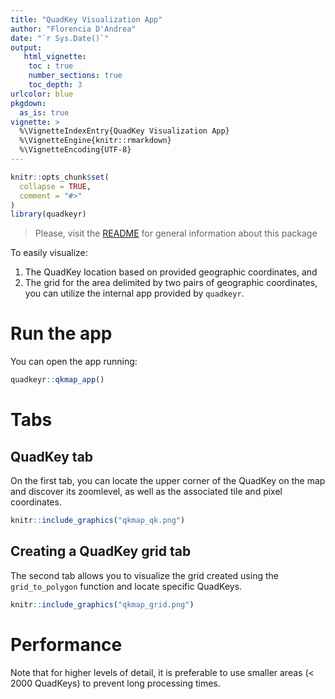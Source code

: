 ```yaml
---
title: "QuadKey Visualization App"
author: "Florencia D'Andrea"
date: "`r Sys.Date()`"
output:
   html_vignette:
    toc : true
    number_sections: true
    toc_depth: 3
urlcolor: blue
pkgdown:
  as_is: true
vignette: >
  %\VignetteIndexEntry{QuadKey Visualization App}
  %\VignetteEngine{knitr::rmarkdown}
  %\VignetteEncoding{UTF-8}
---
```


```r
knitr::opts_chunk$set(
  collapse = TRUE,
  comment = "#>"
)
library(quadkeyr)
```

> Please, visit the [README](https://docs.ropensci.org/quadkeyr/) 
> for general information about this package

To easily visualize:

1. The QuadKey location based on provided geographic coordinates, and
2. The grid for the area delimited by two pairs of geographic coordinates,
   you can utilize the internal app provided by `quadkeyr`.

# Run the app

You can open the app running:

```r
quadkeyr::qkmap_app()
```

# Tabs
## QuadKey tab

On the first tab, you can locate the upper corner of the QuadKey on the map 
and discover its zoomlevel, 
as well as the associated tile and pixel coordinates.

```r
knitr::include_graphics("qkmap_qk.png")
```

## Creating a QuadKey grid tab

The second tab allows you to visualize the grid created using 
the `grid_to_polygon` function and locate specific QuadKeys.

```r
knitr::include_graphics("qkmap_grid.png")
```

# Performance

Note that for higher levels of detail, it is preferable to use
smaller areas (< 2000 QuadKeys) to prevent long processing times.



